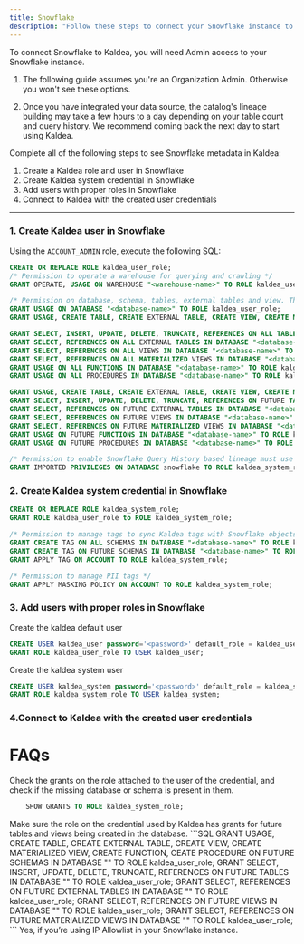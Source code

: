 ```yaml
---
title: Snowflake
description: "Follow these steps to connect your Snowflake instance to Kaldea."
---
```


To connect Snowflake to Kaldea, you will need Admin access to your Snowflake instance.

<Accordion title="Before you start">

1. The following guide assumes you're an Organization Admin. Otherwise you won't see these options.

2. Once you have integrated your data source, the catalog's lineage building may take a few hours to a day depending on your table count and query history. We recommend coming back the next day to start using Kaldea.

</Accordion>

Complete all of the following steps to see Snowflake metadata in Kaldea:

1. Create a Kaldea role and user in Snowflake
2. Create Kaldea system credential in Snowflake
3. Add users with proper roles in Snowflake
4. Connect to Kaldea with the created user credentials


---
### 1. Create Kaldea user in Snowflake
Using the `ACCOUNT_ADMIN` role, execute the following SQL:
```SQL SQL
CREATE OR REPLACE ROLE kaldea_user_role;
/* Permission to operate a warehouse for querying and crawling */
GRANT OPERATE, USAGE ON WAREHOUSE "<warehouse-name>" TO ROLE kaldea_user_role;

/* Permission on database, schema, tables, external tables and view. This should be repeated for every database you wish to integrate into Kaldea */
GRANT USAGE ON DATABASE "<database-name>" TO ROLE kaldea_user_role;
GRANT USAGE, CREATE TABLE, CREATE EXTERNAL TABLE, CREATE VIEW, CREATE MATERIALIZED VIEW, CREATE FUNCTION, CREATE PROCEDURE ON ALL SCHEMAS IN DATABASE "<database-name>" TO ROLE kaldea_user_role;

GRANT SELECT, INSERT, UPDATE, DELETE, TRUNCATE, REFERENCES ON ALL TABLES IN DATABASE "<database-name>" TO ROLE kaldea_user_role; 
GRANT SELECT, REFERENCES ON ALL EXTERNAL TABLES IN DATABASE "<database-name>" TO ROLE kaldea_user_role;
GRANT SELECT, REFERENCES ON ALL VIEWS IN DATABASE "<database-name>" TO ROLE kaldea_user_role;
GRANT SELECT, REFERENCES ON ALL MATERIALIZED VIEWS IN DATABASE "<database-name>" TO ROLE kaldea_user_role;
GRANT USAGE ON ALL FUNCTIONS IN DATABASE "<database-name>" TO ROLE kaldea_user_role;
GRANT USAGE ON ALL PROCEDURES IN DATABASE "<database-name>" TO ROLE kaldea_user_role;

GRANT USAGE, CREATE TABLE, CREATE EXTERNAL TABLE, CREATE VIEW, CREATE MATERIALIZED VIEW, CREATE FUNCTION, CREATE PROCEDURE ON FUTURE SCHEMAS IN DATABASE "<database-name>" TO ROLE kaldea_user_role;
GRANT SELECT, INSERT, UPDATE, DELETE, TRUNCATE, REFERENCES ON FUTURE TABLES IN DATABASE "<database-name>" TO ROLE kaldea_user_role;
GRANT SELECT, REFERENCES ON FUTURE EXTERNAL TABLES IN DATABASE "<database-name>" TO ROLE kaldea_user_role;
GRANT SELECT, REFERENCES ON FUTURE VIEWS IN DATABASE "<database-name>" TO ROLE kaldea_user_role;
GRANT SELECT, REFERENCES ON FUTURE MATERIALIZED VIEWS IN DATABASE "<database-name>" TO ROLE kaldea_user_role;
GRANT USAGE ON FUTURE FUNCTIONS IN DATABASE "<database-name>" TO ROLE kaldea_user_role;
GRANT USAGE ON FUTURE PROCEDURES IN DATABASE "<database-name>" TO ROLE kaldea_user_role;

/* Permission to enable Snowflake Query History based lineage must use `ACCOUNTADMIN` role */
GRANT IMPORTED PRIVILEGES ON DATABASE snowflake TO ROLE kaldea_system_role
```
### 2. Create Kaldea system credential in Snowflake
```SQL SQL
CREATE OR REPLACE ROLE kaldea_system_role;
GRANT ROLE kaldea_user_role to ROLE kaldea_system_role;

/* Permission to manage tags to sync Kaldea tags with Snowflake objects */ 
GRANT CREATE TAG ON ALL SCHEMAS IN DATABASE "<database-name>" TO ROLE kaldea_system_role;
GRANT CREATE TAG ON FUTURE SCHEMAS IN DATABASE "<database-name>" TO ROLE kaldea_system_role;
GRANT APPLY TAG ON ACCOUNT TO ROLE kaldea_system_role;

/* Permission to manage PII tags */
GRANT APPLY MASKING POLICY ON ACCOUNT TO ROLE kaldea_system_role;
```
### 3. Add users with proper roles in Snowflake
Create the kaldea default user
```SQL SQL
CREATE USER kaldea_user password='<password>' default_role = kaldea_user_role default_warehouse = '<warehouse-name>'  display_name = 'Kaldea User';
GRANT ROLE kaldea_user_role TO USER kaldea_user;
```
Create the kaldea system user
```SQL SQL
CREATE USER kaldea_system password='<password>' default_role = kaldea_system_role default_warehouse = '<warehouse-name>'  display_name = 'Kaldea System';
GRANT ROLE kaldea_system_role TO USER kaldea_system;
```
### 4.Connect to Kaldea with the created user credentials

# FAQs
<AccordionGroup>
  <Accordion title="What if I don’t see any assets from a particular database or schema?">
    Check the grants on the role attached to the user of the credential, and check if the missing database or schema is present in them.

```SQL 
    SHOW GRANTS TO ROLE kaldea_system_role;
```
  </Accordion>
  <Accordion title="Why are new tables or views not being fetched by the workflow?">
    Make sure the role on the credential used by Kaldea has grants for future tables and views being created in the database.
    ```SQL 
    GRANT USAGE, CREATE TABLE, CREATE EXTERNAL TABLE, CREATE VIEW, CREATE MATERIALIZED VIEW, CREATE FUNCTION, CEATE PROCEDURE ON FUTURE SCHEMAS IN DATABASE "<database-name>" TO ROLE kaldea_user_role;
GRANT SELECT, INSERT, UPDATE, DELETE, TRUNCATE, REFERENCES ON FUTURE TABLES IN DATABASE "<database-name>" TO ROLE kaldea_user_role;
GRANT SELECT, REFERENCES ON FUTURE EXTERNAL TABLES IN DATABASE "<database-name>" TO ROLE kaldea_user_role;
GRANT SELECT, REFERENCES ON FUTURE VIEWS IN DATABASE "<database-name>" TO ROLE kaldea_user_role;
GRANT SELECT, REFERENCES ON FUTURE MATERIALIZED VIEWS IN DATABASE "<database-name>" TO ROLE kaldea_user_role;
```
  </Accordion>
  <Accordion
    title="Do I need to whitelist the Kaldea IP?"
  >
    Yes, if you’re using IP Allowlist in your Snowflake instance.
  </Accordion>
</AccordionGroup>
